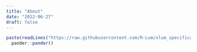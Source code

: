 ```yaml
---
title: "About"
date: "2022-06-27"
draft: false
---
```

 
```r
paste(readLines("https://raw.githubusercontent.com/R-Lum/xlum_specification/master/README.md"), collapse = "\n") |>
  pander::pander()
```
